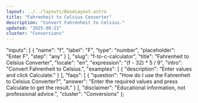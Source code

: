 ```yaml
---
layout: ../../layouts/BaseLayout.astro
title: "Fahrenheit to Celsius Converter"
description: "Convert Fahrenheit to Celsius."
updated: "2025-08-21"
cluster: "Conversions"
---
```



  "inputs": [
    {
      "name": "f",
      "label": "F",
      "type": "number",
      "placeholder": "Enter F",
      "step": "any"
    }
  ],
  "slug": "f-to-c-calculator",
  "title": "Fahrenheit to Celsius Converter",
  "locale": "en",
  "expression": "(f - 32) * 5 / 9",
  "intro": "Convert Fahrenheit to Celsius.",
  "examples": [
    {
      "description": "Enter values and click Calculate."
    }
  ],
  "faqs": [
    {
      "question": "How do I use the Fahrenheit to Celsius Converter?",
      "answer": "Enter the required values and press Calculate to get the result."
    }
  ],
  "disclaimer": "Educational information, not professional advice.",
  "cluster": "Conversions"
};

<Calculator schema={schema} />
